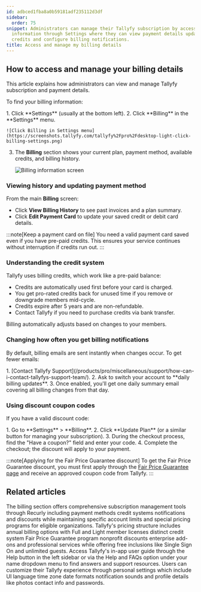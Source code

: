 ```yaml
---
id: adbced1fba8a0b59181adf235112d3df
sidebar:
  order: 75
snippet: Administrators can manage their Tallyfy subscription by accessing billing
  information through Settings where they can view payment details update cards track
  credits and configure billing notifications.
title: Access and manage my billing details
---
```



## How to access and manage your billing details

This article explains how administrators can view and manage Tallyfy subscription and payment details.

To find your billing information:

<Steps>
1. Click **Settings** (usually at the bottom left).
2. Click **Billing** in the **Settings** menu.

    ![Click Billing in Settings menu](https://screenshots.tallyfy.com/tallyfy%2Fpro%2Fdesktop-light-click-billing-settings.png)

3. The **Billing** section shows your current plan, payment method, available credits, and billing history.

    ![Billing information screen](https://screenshots.tallyfy.com/tallyfy%2Fpro%2Fdesktop-light-show-billing-info.png)

</Steps>

### Viewing history and updating payment method

From the main **Billing** screen:

*   Click **View Billing History** to see past invoices and a plan summary.
*   Click **Edit Payment Card** to update your saved credit or debit card details.

:::note[Keep a payment card on file]
You need a valid payment card saved even if you have pre-paid credits. This ensures your service continues without interruption if credits run out.
:::

### Understanding the credit system

Tallyfy uses billing credits, which work like a pre-paid balance:

*   Credits are automatically used first before your card is charged.
*   You get pro-rated credits back for unused time if you remove or downgrade members mid-cycle.
*   Credits expire after 5 years and are non-refundable.
*   Contact Tallyfy if you need to purchase credits via bank transfer.

Billing automatically adjusts based on changes to your members.

### Changing how often you get billing notifications

By default, billing emails are sent instantly when changes occur. To get fewer emails:

<Steps>
1. [Contact Tallyfy Support](/products/pro/miscellaneous/support/how-can-i-contact-tallyfys-support-team/).
2. Ask to switch your account to **daily billing updates**.
3. Once enabled, you'll get one daily summary email covering all billing changes from that day.
</Steps>

### Using discount coupon codes

If you have a valid discount code:

<Steps>
1. Go to **Settings** > **Billing**.
2. Click **Update Plan** (or a similar button for managing your subscription).
3. During the checkout process, find the "Have a coupon?" field and enter your code.
4. Complete the checkout; the discount will apply to your payment.
</Steps>

:::note[Applying for the Fair Price Guarantee discount]
To get the Fair Price Guarantee discount, you must first apply through the [Fair Price Guarantee page](https://tallyfy.com/pricing/fair-price-guarantee/) and receive an approved coupon code from Tallyfy.
:::


## Related articles
<CardGrid>
<LinkTitleCard header="<b>Settings > Billing</b>" href="/products/pro/settings/billing/" > The billing section offers comprehensive subscription management tools through Recurly including payment methods credit systems notifications and discounts while maintaining specific account limits and special pricing programs for eligible organizations. </LinkTitleCard>
<LinkTitleCard header="<b>Pro > Pricing</b>" href="/products/pro/pricing/" > Tallyfy's pricing structure includes annual billing options with Full and Light member licenses distinct credit system Fair Price Guarantee program nonprofit discounts enterprise add-ons and professional services while offering free inclusions like Single Sign On and unlimited guests. </LinkTitleCard>
<LinkTitleCard header="<b>Support > In-app user guide</b>" href="/products/pro/miscellaneous/support/how-to-access-the-tallyfy-user-guide/" > Access Tallyfy's in-app user guide through the Help button in the left sidebar or via the Help and FAQs option under your name dropdown menu to find answers and support resources. </LinkTitleCard>
<LinkTitleCard header="<b>Personal Settings > Personalization settings</b>" href="/products/pro/settings/personal-settings/personalization-settings/" > Users can customize their Tallyfy experience through personal settings which include UI language time zone date formats notification sounds and profile details like photos contact info and passwords. </LinkTitleCard>
</CardGrid>
